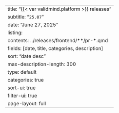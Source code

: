 ---
title: "{{< var validmind.platform >}} releases"
subtitle: "`25.07`"
date: "June 27, 2025"
listing:
  contents: ../releases/frontend/**/pr-*.qmd
  fields: [date, title, categories, description]
  sort: "date desc"
  max-description-length: 300
  type: default
  categories: true
  sort-ui: true
  filter-ui: true
page-layout: full
--- 